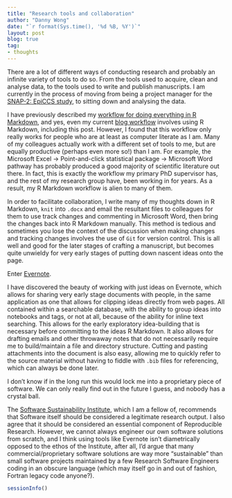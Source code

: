 ```yaml
---
title: "Research tools and collaboration"
author: "Danny Wong"
date: "`r format(Sys.time(), '%d %B, %Y')`"
layout: post
blog: true
tag:
- thoughts
---
```


There are a lot of different ways of conducting research and probably an infinite variety of tools to do so. From the tools used to acquire, clean and analyse data, to the tools used to write and publish manuscripts. I am currently in the process of moving from being a project manager for the [SNAP-2: EpiCCS study](http://www.niaa-hsrc.org.uk/SNAP-2-EpiCCS), to sitting down and analysing the data. 

I have previously described my [workflow for doing everything in R Markdown](http://dannyjnwong.github.io/Producing-a-manuscript-for-journal-publication-in-R-Markdown/), and yes, even my current [blog workflow](http://dannyjnwong.github.io/Blog-Setup/) involves using R Markdown, including this post. However, I found that this workflow only really works for people who are at least as computer literate as I am. Many of my colleagues actually work with a different set of tools to me, but are equally productive (perhaps even more so!) than I am. For example, the Microsoft Excel -> Point-and-click statistical package -> Microsoft Word pathway has probably produced a good majority of scientific literature out there. In fact, this is exactly the workflow my primary PhD supervisor has, and the rest of my research group have, been working in for years. As a result, my R Markdown workflow is alien to many of them.

In order to facilitate collaboration, I write many of my thoughts down in R Markdown, `knit` into `.docx` and email the resultant files to colleagues for them to use track changes and commenting in Microsoft Word, then bring the changes back into R Markdown manually. This method is tedious and sometimes you lose the context of the discussion when making changes and tracking changes involves the use of `Git` for version control. This is all well and good for the later stages of crafting a manuscript, but becomes quite unwieldy for very early stages of putting down nascent ideas onto the page.

Enter [Evernote](https://evernote.com/).

I have discovered the beauty of working with just ideas on Evernote, which allows for sharing very early stage documents with people, in the same application as one that allows for clipping ideas directly from web pages. All contained within a searchable database, with the ability to group ideas into notebooks and tags, or not at all, because of the ability for inline text searching. This allows for the early exploratory idea-building that is necessary before committing to the ideas R Markdown. It also allows for drafting emails and other throwaway notes that do not necessarily require me to build/maintain a file and directory structure. Cutting and pasting attachments into the document is also easy, allowing me to quickly refer to the source material without having to fiddle with `.bib` files for referencing, which can always be done later.

I don't know if in the long run this would lock me into a proprietary piece of software. We can only really find out in the future I guess, and nobody has a crystal ball.

The [Software Sustainability Institute](http://www.software.ac.uk), which I am a fellow of, recommends that Software itself should be considered a legitimate research output. I also agree that it should be considered an essential component of Reproducible Research. However, we cannot always engineer our own software solutions from scratch, and I think using tools like Evernote isn't diametrically opposed to the ethos of the Institute, after all, I'd argue that many commercial/proprietary software solutions are way more "sustainable" than small software projects maintained by a few Research Software Engineers coding in an obscure language (which may itself go in and out of fashion, Fortran legacy code anyone?). 

```r
sessionInfo()
```